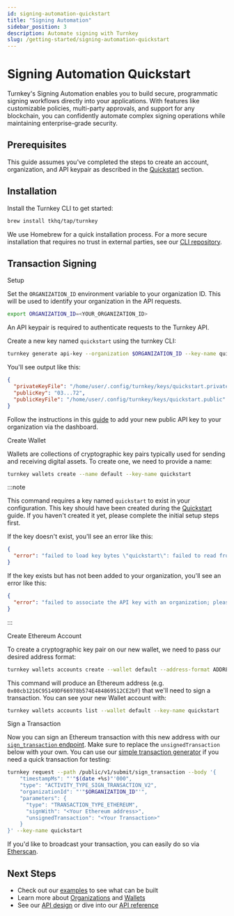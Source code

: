 ```yaml
---
id: signing-automation-quickstart
title: "Signing Automation"
sidebar_position: 3
description: Automate signing with Turnkey
slug: /getting-started/signing-automation-quickstart
---
```



# Signing Automation Quickstart

Turnkey's Signing Automation enables you to build secure, programmatic signing workflows directly into your applications. With features like customizable policies, multi-party approvals, and support for any blockchain, you can confidently automate complex signing operations while maintaining enterprise-grade security.

## Prerequisites

This guide assumes you've completed the steps to create an account, organization, and API keypair as described in the [Quickstart](/getting-started/quickstart) section.

## Installation

Install the Turnkey CLI to get started:

```sh
brew install tkhq/tap/turnkey
```

We use Homebrew for a quick installation process. For a more secure installation that requires no trust in external parties, see our [CLI repository](https://github.com/tkhq/tkcli).

## Transaction Signing

<Steps>

<Step>Setup</Step>

Set the `ORGANIZATION_ID` environment variable to your organization ID. This will be used to identify your organization in the API requests.

```sh
export ORGANIZATION_ID=<YOUR_ORGANIZATION_ID>
```

An API keypair is required to authenticate requests to the Turnkey API.

Create a new key named `quickstart` using the turnkey CLI:

```sh
turnkey generate api-key --organization $ORGANIZATION_ID --key-name quickstart
```

You'll see output like this:

```json
{
  "privateKeyFile": "/home/user/.config/turnkey/keys/quickstart.private",
  "publicKey": "03...72",
  "publicKeyFile": "/home/user/.config/turnkey/keys/quickstart.public"
}
```

Follow the instructions in this [guide](/sdks/cli#add-your-public-api-key) to add your new public API key to your organization via the dashboard.

<Step> Create Wallet</Step>

Wallets are collections of cryptographic key pairs typically used for sending and receiving digital assets. To create one, we need to provide a name:

```sh
turnkey wallets create --name default --key-name quickstart
```

:::note

This command requires a key named `quickstart` to exist in your configuration. This key should have been created during the [Quickstart](/getting-started/quickstart) guide. If you haven't created it yet, please complete the initial setup steps first.

If the key doesn't exist, you'll see an error like this:

```json
{
  "error": "failed to load key bytes \"quickstart\": failed to read from \"/.config/turnkey/keys/quickstart.private\": open /.config/turnkey/keys/quickstart.private: no such file or directory"
}
```

If the key exists but has not been added to your organization, you'll see an error like this:

```json
{
  "error": "failed to associate the API key with an organization; please manually specify the organization ID"
}
```

:::

<Step> Create Ethereum Account</Step>

To create a cryptographic key pair on our new wallet, we need to pass our desired address format:

```sh
turnkey wallets accounts create --wallet default --address-format ADDRESS_FORMAT_ETHEREUM --key-name quickstart
```

This command will produce an Ethereum address (e.g. `0x08cb1216C95149DF66978b574E484869512CE2bF`) that we'll need to sign a transaction. You can see your new Wallet account with:

```sh
turnkey wallets accounts list --wallet default --key-name quickstart
```

<Step> Sign a Transaction</Step>

Now you can sign an Ethereum transaction with this new address with our [`sign_transaction` endpoint](https://docs.turnkey.com/api#tag/Signers/operation/SignTransaction). Make sure to replace the `unsignedTransaction` below with your own. You can use our [simple transaction generator](https://build.tx.xyz) if you need a quick transaction for testing:

```sh
turnkey request --path /public/v1/submit/sign_transaction --body '{
    "timestampMs": "'"$(date +%s)"'000",
    "type": "ACTIVITY_TYPE_SIGN_TRANSACTION_V2",
    "organizationId": "'"$ORGANIZATION_ID"'",
    "parameters": {
      "type": "TRANSACTION_TYPE_ETHEREUM",
      "signWith": "<Your Ethereum address>",
      "unsignedTransaction": "<Your Transaction>"
    }
}' --key-name quickstart
```

If you'd like to broadcast your transaction, you can easily do so via [Etherscan](https://etherscan.io/pushTx).

</Steps>

## Next Steps

- Check out our [examples](/getting-started/examples) to see what can be built
- Learn more about [Organizations](/concepts/organizations) and [Wallets](/concepts/wallets)
- See our [API design](/category/api-overview) or dive into our [API reference](/api)

